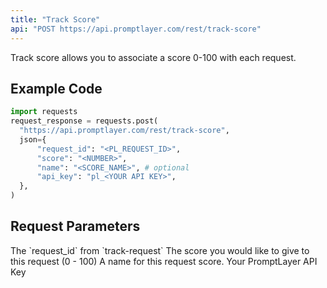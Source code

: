 ```yaml
---
title: "Track Score"
api: "POST https://api.promptlayer.com/rest/track-score"
---
```


Track score allows you to associate a score 0-100 with each request.

## Example Code
```python
import requests
request_response = requests.post(
  "https://api.promptlayer.com/rest/track-score",
  json={
      "request_id": "<PL_REQUEST_ID>",
      "score": "<NUMBER>",
      "name": "<SCORE_NAME>", # optional
      "api_key": "pl_<YOUR API KEY>",
  },
)
```

## Request Parameters

<ParamField body="request_id" type="string">
    The `request_id` from `track-request`
</ParamField>

<ParamField body="score" type="integer">
    The score you would like to give to this request (0 - 100)
</ParamField>

<ParamField body="name" type="string">
    A name for this request score.
</ParamField>

<ParamField body="api_key" type="string">
    Your PromptLayer API Key
</ParamField>
